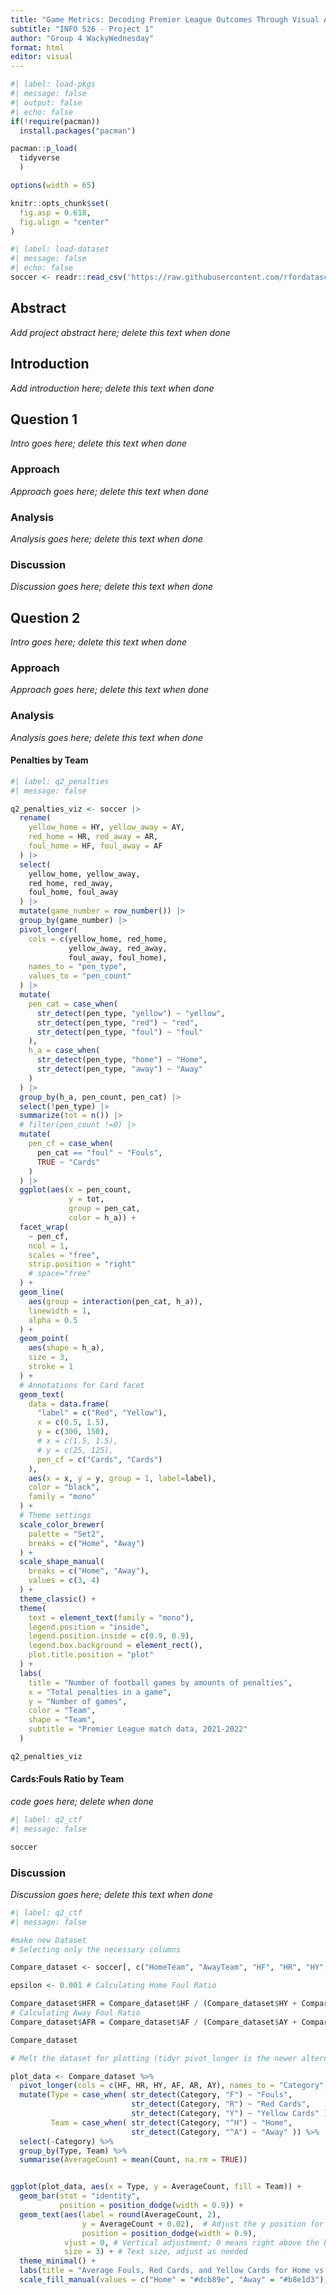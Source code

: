 ```yaml
---
title: "Game Metrics: Decoding Premier League Outcomes Through Visual Analysis and Data Exploration"
subtitle: "INFO 526 - Project 1"
author: "Group 4 WackyWednesday"
format: html
editor: visual
---
```


```r
#| label: load-pkgs
#| message: false
#| output: false
#| echo: false
if(!require(pacman))
  install.packages("pacman")

pacman::p_load(
  tidyverse
  )

options(width = 65)

knitr::opts_chunk$set(
  fig.asp = 0.618,
  fig.align = "center"
)
```

```r
#| label: load-dataset
#| message: false
#| echo: false
soccer <- readr::read_csv('https://raw.githubusercontent.com/rfordatascience/tidytuesday/master/data/2023/2023-04-04/soccer21-22.csv')
```

## Abstract

*Add project abstract here; delete this text when done*

## Introduction

*Add introduction here; delete this text when done*

## Question 1

*Intro goes here; delete this text when done*

### Approach

*Approach goes here; delete this text when done*

### Analysis

*Analysis goes here; delete this text when done*

### Discussion

*Discussion goes here; delete this text when done*

## Question 2

*Intro goes here; delete this text when done*

### Approach

*Approach goes here; delete this text when done*

### Analysis

*Analysis goes here; delete this text when done*

#### Penalties by Team

```r
#| label: q2_penalties
#| message: false

q2_penalties_viz <- soccer |> 
  rename(
    yellow_home = HY, yellow_away = AY,
    red_home = HR, red_away = AR,
    foul_home = HF, foul_away = AF
  ) |> 
  select(
    yellow_home, yellow_away,
    red_home, red_away,
    foul_home, foul_away
  ) |> 
  mutate(game_number = row_number()) |> 
  group_by(game_number) |> 
  pivot_longer(
    cols = c(yellow_home, red_home,
             yellow_away, red_away,
             foul_away, foul_home),
    names_to = "pen_type",
    values_to = "pen_count"
  ) |> 
  mutate(
    pen_cat = case_when(
      str_detect(pen_type, "yellow") ~ "yellow",
      str_detect(pen_type, "red") ~ "red",
      str_detect(pen_type, "foul") ~ "foul"
    ),
    h_a = case_when(
      str_detect(pen_type, "home") ~ "Home",
      str_detect(pen_type, "away") ~ "Away"
    )
  ) |>
  group_by(h_a, pen_count, pen_cat) |> 
  select(!pen_type) |> 
  summarize(tot = n()) |> 
  # filter(pen_count !=0) |>
  mutate(
    pen_cf = case_when(
      pen_cat == "foul" ~ "Fouls",
      TRUE ~ "Cards"
    )
  ) |> 
  ggplot(aes(x = pen_count,
             y = tot,
             group = pen_cat,
             color = h_a)) +
  facet_wrap(
    ~ pen_cf,
    ncol = 1,
    scales = "free",
    strip.position = "right"
    # space="free"
  ) +
  geom_line(
    aes(group = interaction(pen_cat, h_a)),
    linewidth = 1,
    alpha = 0.5
  ) +
  geom_point(
    aes(shape = h_a),
    size = 3,
    stroke = 1
  ) +
  # Annotations for Card facet
  geom_text(
    data = data.frame(
      "label" = c("Red", "Yellow"),
      x = c(0.5, 1.5),
      y = c(300, 150),
      # x = c(1.5, 1.5),
      # y = c(25, 125),
      pen_cf = c("Cards", "Cards")
    ),
    aes(x = x, y = y, group = 1, label=label),
    color = "black",
    family = "mono"
  ) +
  # Theme settings
  scale_color_brewer(
    palette = "Set2",
    breaks = c("Home", "Away")
  ) +
  scale_shape_manual(
    breaks = c("Home", "Away"),
    values = c(3, 4)
  ) +
  theme_classic() +
  theme(
    text = element_text(family = "mono"),
    legend.position = "inside",
    legend.position.inside = c(0.9, 0.9),
    legend.box.background = element_rect(),
    plot.title.position = "plot"
  ) +
  labs(
    title = "Number of football games by amounts of penalties",
    x = "Total penalties in a game",
    y = "Number of games",
    color = "Team",
    shape = "Team",
    subtitle = "Premier League match data, 2021-2022"
  )

q2_penalties_viz
```

#### Cards:Fouls Ratio by Team

*code goes here; delete when done*

```r
#| label: q2_ctf
#| message: false

soccer
```

### Discussion

*Discussion goes here; delete this text when done*

```r
#| label: q2_ctf
#| message: false

#make new Dataset
# Selecting only the necessary columns 

Compare_dataset <- soccer[, c("HomeTeam", "AwayTeam", "HF", "HR", "HY", "AF", "AR", "AY")] # Avoid division by zero by adding a small number (epsilon) to the denominator 

epsilon <- 0.001 # Calculating Home Foul Ratio 

Compare_dataset$HFR = Compare_dataset$HF / (Compare_dataset$HY + Compare_dataset$HR+epsilon) 
# Calculating Away Foul Ratio 
Compare_dataset$AFR = Compare_dataset$AF / (Compare_dataset$AY + Compare_dataset$AR + epsilon)

Compare_dataset

# Melt the dataset for plotting (tidyr pivot_longer is the newer alternative to gather) 

plot_data <- Compare_dataset %>% 
  pivot_longer(cols = c(HF, HR, HY, AF, AR, AY), names_to = "Category", values_to = "Count")%>%
  mutate(Type = case_when( str_detect(Category, "F") ~ "Fouls", 
                           str_detect(Category, "R") ~ "Red Cards", 
                           str_detect(Category, "Y") ~ "Yellow Cards" ), 
         Team = case_when( str_detect(Category, "^H") ~ "Home", 
                           str_detect(Category, "^A") ~ "Away" )) %>% 
  select(-Category) %>% 
  group_by(Type, Team) %>% 
  summarise(AverageCount = mean(Count, na.rm = TRUE)) 


ggplot(plot_data, aes(x = Type, y = AverageCount, fill = Team)) + 
  geom_bar(stat = "identity", 
           position = position_dodge(width = 0.9)) + 
  geom_text(aes(label = round(AverageCount, 2), 
                y = AverageCount + 0.02),  # Adjust the y position for visibility 
                position = position_dodge(width = 0.9), 
            vjust = 0, # Vertical adjustment; 0 means right above the bar 
            size = 3) + # Text size, adjust as needed 
  theme_minimal() + 
  labs(title = "Average Fouls, Red Cards, and Yellow Cards for Home vs. Away Teams", x = "", y = "Average Count") + 
  scale_fill_manual(values = c("Home" = "#dcb89e", "Away" = "#b8e1d3")) # Set your own colors here





```

### 
